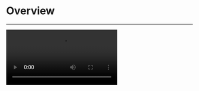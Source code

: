 
# Overview

- - - -

<Video src="https://www.youtube.com/embed/mEg32GyIqgI"/>

## What is the Call Kit

<CallKit_Overview_BasicDescription/>


## When do you need the Call Kit

<CallKit_Whentouse/>

To finest-grained build a call app, you may try our [Video Call SDK](!ExpressVideoSDK-OverView/OverView) to make full customization.

## Embedded features

<CallKit_Overview_EmbededFeatures/>


## Recommended resources

<CardGroup cols={2}>
  <Card title="To implement a basic call swiftly, follow the steps:">
	  <Button primary-color="NavyBlue" target="_self" href="./quick-start">QUICK START</Button>
  </Card>
  <Card title="To implement a call with call invitation, follow the steps:">
    <Button primary-color="NavyBlue" target="_self" href="./03-Quick%20start%20(with%20call%20invitation).mdx">QUICK START (with call invitation)</Button>
  </Card>
  <Card title="To configure prebuilt UI for a custom experience:">
	  <Button primary-color="NavyBlue" target="_self" href="./04-Calling config/01-Overview.mdx">Custom Prebuilt UI</Button>
  </Card>
  <Card title="To get the Sample Code:">
	  <Button primary-color="NavyBlue" target="_blank" href="https://github.com/ZEGOCLOUD/zego_uikit_prebuilt_call_example_ios">SAMPLE CODE</Button>
  </Card>
</CardGroup>
